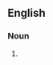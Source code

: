 {{also|cohérences}}

==English==

===Noun===
{{head|en|noun form}}

# {{plural of|coherence|lang=en}}